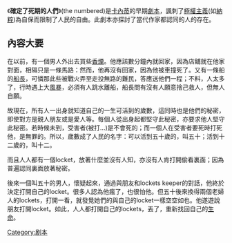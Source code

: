 《'''確定了死期的人們'''》(the numbered)是[[卡內蒂|卡內蒂]]的早期[[劇本|劇本]]，諷刺了[[極權主義|極權主義]](如[[納粹|納粹]])為自保而限制了人民的自由。此劇本亦探討了當代作家都認同的人的存在。

==內容大要==
在以前，有一個男人外出去買些[[香煙|香煙]]。他應該數分鐘內就回家，因為店舖就在他家對面，相隔只是一條馬路：然而，他再沒有回家，因為他被車撞死了。又有一條船的[[船長|船長]]，可憐那此些被戰火弄至走投無路的難民，答應送他們一程；不料，人太多了，行時遇上大[[風暴|風暴]]，必須有人跳水離船，船長問有沒有人願意捨己救人，但無人自願。

故現在，所有人一出身就知道自己的一生可活到的歲數，這同時也是他們的秘密，即使對方是親人朋友或是愛人等。每個人從出身起都堅守此秘密，亦要求他人堅守此秘密。若時候未到，受害者(被打…)是不會死的；而一個人在受害者要死時打死他，是無罪的。所以，歲數成了人民的名字：可以活到五十歲的，叫五十；活到十二歲的，叫十二。

而且人人都有一個locket，放著什麼並沒有人知，亦沒有人肯打開偷看裏面；因為普遍認同裏面放著秘密。

後來一個叫五十的男人，懷疑起來，通過與朋友和lockets keeper的對話，他終於決定打開自己的locket。很多人認為他瘋了，也很怕他。但五十後來換得兩個老婦人的lockets，打開一看，就發覺她們的與自己的locket一樣空空如也。他遂遊說朋友打開locket。如此，人人都打開自己的lockets，丟了，重新找回自己的[[生命|生命]]。
[[Category:剧本|Category:剧本]]